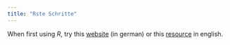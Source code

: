```yaml
---
title: "Rste Schritte"
---
```


When first using $R$, try this [website](https://mbrede.github.io/KFN_MethodLab_24/rste_schritte.html) (in german) or this [resource](https://rstudio-education.github.io/hopr/) in english.